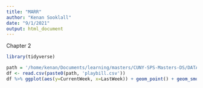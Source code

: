 ```yaml
---
title: "MARR"
author: "Kenan Sooklall"
date: "9/1/2021"
output: html_document
---
```


Chapter 2

```r
library(tidyverse)
```

```r
path = '/home/kenan/Documents/learning/masters/CUNY-SPS-Masters-DS/DATA_621/datasets/'
df <- read.csv(paste0(path, 'playbill.csv'))
df %>% ggplot(aes(y=CurrentWeek, x=LastWeek)) + geom_point() + geom_smooth()
```